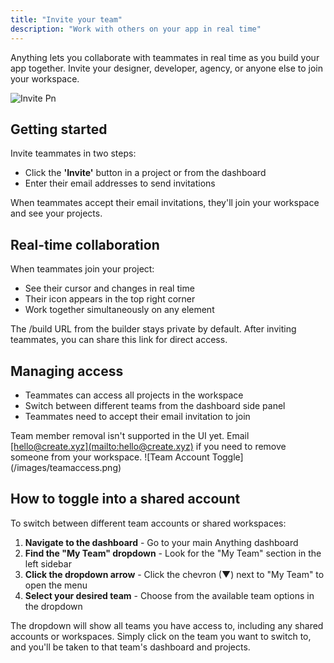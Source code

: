 ```yaml
---
title: "Invite your team"
description: "Work with others on your app in real time"
---
```


Anything lets you collaborate with teammates in real time as you build your app together. Invite your designer, developer, agency, or anyone else to join your workspace.

![Invite Pn](/images/invite.png)

## Getting started

Invite teammates in two steps:

- Click the **'Invite'** button in a project or from the dashboard
- Enter their email addresses to send invitations

When teammates accept their email invitations, they'll join your workspace and see your projects.

## Real-time collaboration

When teammates join your project:

- See their cursor and changes in real time
- Their icon appears in the top right corner
- Work together simultaneously on any element

The /build URL from the builder stays private by default. After inviting teammates, you can share this link for direct access.

## Managing access

- Teammates can access all projects in the workspace
- Switch between different teams from the dashboard side panel
- Teammates need to accept their email invitation to join

<Warn>
  Team member removal isn't supported in the UI yet. Email <a href="mailto:hello@create.xyz">[hello@create.xyz](mailto:hello@create.xyz)</a> if you need to remove someone from your workspace.
</Warn>

<Frame caption="Toggle between team accounts using the My Team dropdown">
  ![Team Account Toggle](/images/teamaccess.png)
</Frame>

## How to toggle into a shared account

To switch between different team accounts or shared workspaces:

1. **Navigate to the dashboard** - Go to your main Anything dashboard
2. **Find the "My Team" dropdown** - Look for the "My Team" section in the left sidebar
3. **Click the dropdown arrow** - Click the chevron (▼) next to "My Team" to open the menu
4. **Select your desired team** - Choose from the available team options in the dropdown

The dropdown will show all teams you have access to, including any shared accounts or workspaces. Simply click on the team you want to switch to, and you'll be taken to that team's dashboard and projects.